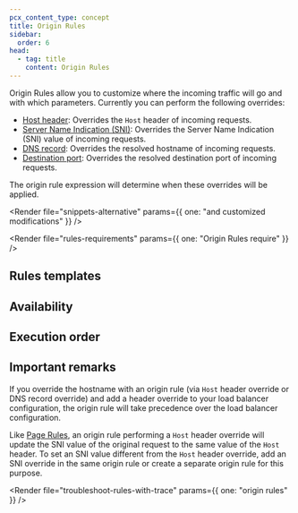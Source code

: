 ```yaml
---
pcx_content_type: concept
title: Origin Rules
sidebar:
  order: 6
head:
  - tag: title
    content: Origin Rules
---
```



Origin Rules allow you to customize where the incoming traffic will go and with which parameters. Currently you can perform the following overrides:

- [Host header](/rules/origin-rules/features/#host-header): Overrides the `Host` header of incoming requests.
- [Server Name Indication (SNI)](/rules/origin-rules/features/#server-name-indication-sni): Overrides the Server Name Indication (SNI) value of incoming requests.
- [DNS record](/rules/origin-rules/features/#dns-record): Overrides the resolved hostname of incoming requests.
- [Destination port](/rules/origin-rules/features/#destination-port): Overrides the resolved destination port of incoming requests.

The origin rule expression will determine when these overrides will be applied.

<Render
	file="snippets-alternative"
	params={{ one: "and customized modifications" }}
/>
<br />

<Render file="rules-requirements" params={{ one: "Origin Rules require" }} />

## Rules templates

<Render file="rules-templates" />

## Availability

<FeatureTable id="rules.origin_rules" />

## Execution order

<Render file="product-execution-order" />

## Important remarks

If you override the hostname with an origin rule (via `Host` header override or DNS record override) and add a header override to your load balancer configuration, the origin rule will take precedence over the load balancer configuration.

Like [Page Rules](/rules/page-rules/), an origin rule performing a `Host` header override will update the SNI value of the original request to the same value of the `Host` header. To set an SNI value different from the `Host` header override, add an SNI override in the same origin rule or create a separate origin rule for this purpose.

<Render file="troubleshoot-rules-with-trace" params={{ one: "origin rules" }} />
